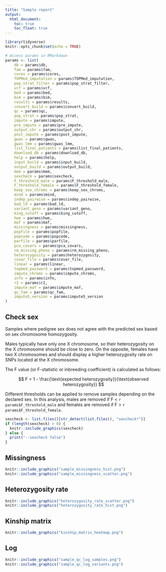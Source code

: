 ```yaml
---
title: "Sample report"
output:
  html_document:
    toc: true
    toc_float: true
---
```


```r
library(tidyverse)
knitr::opts_chunk$set(echo = TRUE)
```


```r
# Access params in RMarkdown
params <- list(
    db = params$db,
    fam = params$fam,
    cores = params$cores,
    TOPMed_imputation = params$TOPMed_imputation,
    pop_strat_filter = params$pop_strat_filter,
    vcf = params$vcf,
    bed = params$bed,
    bim = params$bim,
    results = params$results,
    convert_build = params$convert_build,
    qc = params$qc,
    pop_strat = params$pop_strat,
    impute = params$impute,
    pre_impute = params$pre_impute,
    output_chr = params$output_chr,
    post_impute = params$post_impute,
    gwas = params$gwas,
    gwas_lmm = params$gwas_lmm,
    list_final_patients = params$list_final_patients,
    download_db = params$download_db,
    help = params$help,
    input_build = params$input_build,
    output_build = params$output_build,
    mem = params$mem,
    sexcheck = params$sexcheck,
    F_threshold_male = params$F_threshold_male,
    F_threshold_female = params$F_threshold_female,
    keep_sex_chroms = params$keep_sex_chroms,
    mind = params$mind,
    indep_pairwise = params$indep_pairwise,
    bad_ld = params$bad_ld,
    variant_geno = params$variant_geno,
    king_cutoff = params$king_cutoff,
    hwe = params$hwe,
    maf = params$maf,
    missingness = params$missingness,
    popfile = params$popfile,
    popcode = params$popcode,
    parfile = params$parfile,
    pca_covars = params$pca_covars,
    rm_missing_pheno = params$rm_missing_pheno,
    heterozygosity = params$heterozygosity,
    covar_file = params$covar_file,
    linear = params$linear,
    topmed_password = params$topmed_password,
    impute_chroms = params$impute_chroms,
    info = params$info,
    r2 = params$r2,
    impute_maf = params$impute_maf,
    qc_fam = params$qc_fam,
    impute5_version = params$impute5_version
)
```


## Check sex

Samples where pedigree sex does not agree with the predicted sex based on sex chromosome homozygosity. 

Males typically have only one X chromosome, so their heterozygosity on the X chromosome should be close to zero. On the opposite, females have two X chromosomes and should display a higher heterozygosity rate on SNPs located at the X chromosome. 

The F value (or F-statistic or inbreeding coefficient) is calculated as follows:

$$
F = 1 - \frac{\text{expected heterozygosity}}{\text{observed heterozygosity}}
$$

Different thresholds can be applied to remove samples depending on the declared sex. In this analysis, males are removed if F < `r params$F_threshold_male` and females are removed if F > `r params$F_threshold_female`.


```r
sexcheck <- list.files()[str_detect(list.files(), "sexcheck*")]
if (length(sexcheck) > 0) {
  knitr::include_graphics(sexcheck)
} else {
  print("--sexcheck false")
}
```

## Missingness

```r
knitr::include_graphics("sample_missingness_hist.png")
knitr::include_graphics("sample_missingness_scatter.png")
```

## Heterozygosity rate

```r
knitr::include_graphics("heterozygosity_rate_scatter.png")
knitr::include_graphics("heterozygosity_rate_hist.png")
```

## Kinship matrix

```r
knitr::include_graphics("kinship_matrix_heatmap.png")
```

## Log

```r
knitr::include_graphics("sample_qc_log_samples.png")
knitr::include_graphics("sample_qc_log_variants.png")
```
